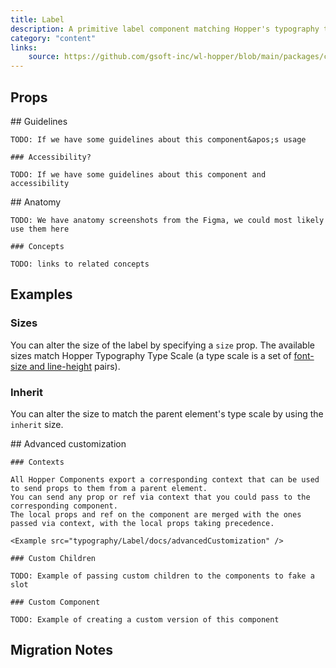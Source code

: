 ```yaml
---
title: Label
description: A primitive label component matching Hopper's typography type scale.
category: "content"
links:
    source: https://github.com/gsoft-inc/wl-hopper/blob/main/packages/components/src/typography/Label/src/label.tsx
---
```

<Example src="typography/Label/docs/preview" isOpen />

## Props

<PropTable component="Label" />

<FeatureFlag flag="next">
    ## Guidelines

    TODO: If we have some guidelines about this component&apos;s usage

    ### Accessibility?

    TODO: If we have some guidelines about this component and accessibility
</FeatureFlag>

<FeatureFlag flag="rc">
    ## Anatomy

    TODO: We have anatomy screenshots from the Figma, we could most likely use them here

    ### Concepts

    TODO: links to related concepts
</FeatureFlag>

## Examples

### Sizes
You can alter the size of the label by specifying a `size` prop.
The available sizes match Hopper Typography Type Scale (a type scale is a set of [font-size and line-height](https://hopper.workleap.design/tokens/semantic/typography#body) pairs).

<Example src="typography/Label/docs/sizes" />

### Inherit
You can alter the size to match the parent element's type scale by using the `inherit` size.

<Example src="typography/Label/docs/inherit" />

<FeatureFlag flag="next">
    ## Advanced customization

    ### Contexts
    
    All Hopper Components export a corresponding context that can be used to send props to them from a parent element.
    You can send any prop or ref via context that you could pass to the corresponding component.
    The local props and ref on the component are merged with the ones passed via context, with the local props taking precedence.

    <Example src="typography/Label/docs/advancedCustomization" />

    ### Custom Children

    TODO: Example of passing custom children to the components to fake a slot

    ### Custom Component

    TODO: Example of creating a custom version of this component
</FeatureFlag>


## Migration Notes

<MigrateGuide src="typography/Label/docs/migration-notes" />
